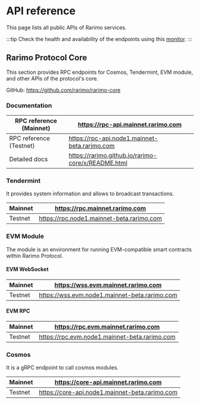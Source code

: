 # API reference

This page lists all public APIs of Rarimo services.

:::tip
Check the health and availability of the endpoints using this [monitor](https://monitoring.tokend.io/status/rarimo).
:::

## Rarimo Protocol Core

This section provides RPC endpoints for Cosmos, Tendermint, EVM module, and other APIs of the protocol's core.

GitHub: https://github.com/rarimo/rarimo-core

### Documentation

| RPC reference (Mainnet) | https://rpc-api.mainnet.rarimo.com                 |
| ----------------------- | -------------------------------------------------- |
| RPC reference (Testnet) | https://rpc-api.node1.mainnet-beta.rarimo.com      |
| Detailed docs           | https://rarimo.github.io/rarimo-core/x/README.html |

### Tendermint

It provides system information and allows to broadcast transactions.

| Mainnet | https://rpc.mainnet.rarimo.com            |
| ------- | ----------------------------------------- |
| Testnet | https://rpc.node1.mainnet-beta.rarimo.com |

### EVM Module

The module is an environment for running EVM-compatible smart contracts within Rarimo Protocol.

#### EVM WebSocket

| Mainnet | https://wss.evm.mainnet.rarimo.com            |
| ------- | --------------------------------------------- |
| Testnet | https://wss.evm.node1.mainnet-beta.rarimo.com |

#### EVM RPC

| Mainnet | https://rpc.evm.mainnet.rarimo.com            |
| ------- | --------------------------------------------- |
| Testnet | https://rpc.evm.node1.mainnet-beta.rarimo.com |

### Cosmos

It is a gRPC endpoint to call cosmos modules.

| Mainnet | https://core-api.mainnet.rarimo.com            |
| ------- | ---------------------------------------------- |
| Testnet | https://core-api.node1.mainnet-beta.rarimo.com |
